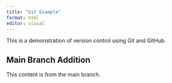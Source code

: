 ```yaml
---
title: "Git Example"
format: html
editor: visual
---
```


This is a demonstration of version control using Git and GitHub.

## Main Branch Addition

This content is from the main branch.